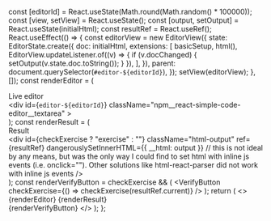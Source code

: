 
  const [editorId] = React.useState(Math.round(Math.random() * 100000));
  const [view, setView] = React.useState();
  const [output, setOutput] = React.useState(initialHtml);
  const resultRef = React.useRef();
  React.useEffect(() => {
    const editorView = new EditorView({
      state: EditorState.create({
        doc: initialHtml,
        extensions: [
          basicSetup,
          html(),
          EditorView.updateListener.of((v) => {
            if (v.docChanged) {
              setOutput(v.state.doc.toString());
            }
          }),
        ],
      }),
      parent: document.querySelector(`#editor-${editorId}`),
    });
    setView(editorView);
  }, []);
  const renderEditor = (
    <div>
      <div className="playground-header">Live editor</div>
      <div
        id={`editor-${editorId}`}
        className="npm__react-simple-code-editor__textarea"
      ></div>
    </div>
  );
  const renderResult = (
    <div>
      <div className="playground-header">Result</div>
      <div
        id={checkExercise ? "exercise" : ""}
        className="html-output"
        ref={resultRef}
        dangerouslySetInnerHTML={{ __html: output }} // this is not ideal by any means, but was the only way I could find to set html with inline js events (i.e. onclick=""). Other solutions like html-react-parser did not work with inline js events
      />
    </div>
  );
  const renderVerifyButton = checkExercise && (
    <VerifyButton checkExercise={() => checkExercise(resultRef.current)} />
  );
  return (
    <>
      <div className="editor-container">
        {renderEditor}
        {renderResult}
      </div>
      {renderVerifyButton}
    </>
  );
};
